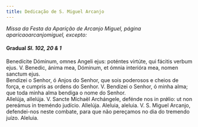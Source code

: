 ```yaml
---
title: Dedicação de S. Miguel Arcanjo
---
```


<em>
  Missa da Festa da Aparição de Arcanjo Miguel, página aparicaoarcanjomiguel,
  excepto:
</em>

<h4 class="text-center">
  Gradual <em>Sl. 102, 20 & 1</em>
</h4>
<div class="container-fluid">
  <div class="row">
    <span class="text-justify">
      Benedícite Dóminum, omnes Angeli ejus: poténtes virtúte, qui fácitis
      verbum ejus. V. Benedic, ánima mea, Dóminum, et ómnia interióra mea, nomen
      sanctum ejus.
    </div>
    <span class="text-justify">
      Bendizei o Senhor, ó Anjos do Senhor, que sois poderosos e cheios de
      força, e cumpris as ordens do Senhor. V. Bendizei o Senhor, ó minha alma;
      que toda minha alma bendiga o nome do Senhor.
    </div>
    <span class="text-justify">
      Allelúja, allelúja. V. Sancte Míchaël Archángele, defénde nos in prǿlio:
      ut non pereámus in treméndo judício. Allelúja.
    </div>
    <span class="text-justify">
      Aleluia, aleluia. V. S. Miguel Arcanjo, defendei-nos neste combate, para
      que não pereçamos no dia do tremendo juízo. Aleluia.
    </div>
</div>
